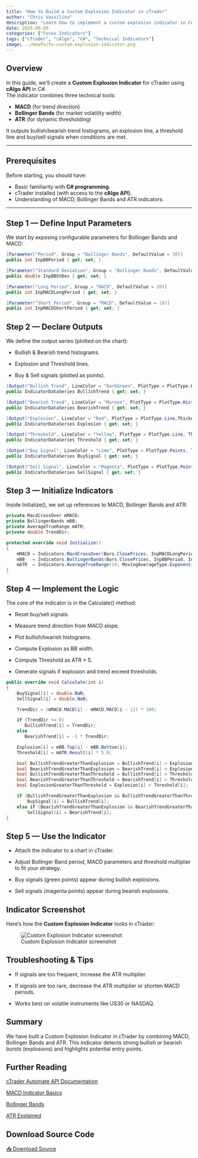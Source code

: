 ```yaml
---
title: "How to Build a Custom Explosion Indicator in cTrader"
author: "Chris Vassiliou"
description: "Learn how to implement a custom explosion indicator in C# using cTrader’s API, combining MACD, Bollinger Bands and ATR."
date: 2025-09-09
categories: ["Forex Indicators"]
tags: ["cTrader", "cAlgo", "C#", "Technical Indicators"]
image: ../HowTo/fx-custom-explosion-indicator.png
---
```


## Overview

In this guide, we’ll create a **Custom Explosion Indicator** for cTrader using **cAlgo API** in C#.\
The indicator combines three technical tools:

-   **MACD** (for trend direction)\
-   **Bollinger Bands** (for market volatility width)\
-   **ATR** (for dynamic thresholding)

It outputs bullish/bearish trend histograms, an explosion line, a threshold line and buy/sell signals when conditions are met.

------------------------------------------------------------------------

## Prerequisites

Before starting, you should have:

-   Basic familiarity with **C# programming**.\
-   cTrader installed (with access to the **cAlgo API**).\
-   Understanding of MACD, Bollinger Bands and ATR indicators.

------------------------------------------------------------------------

## Step 1 — Define Input Parameters

We start by exposing configurable parameters for Bollinger Bands and MACD:

``` csharp
[Parameter("Period", Group = "Bollinger Bands", DefaultValue = 10)]
public int InpBBPeriod { get; set; }

[Parameter("Standard Deviation", Group = "Bollinger Bands", DefaultValue = 2, MinValue = 0)]
public double InpBBStDev { get; set; }

[Parameter("Long Period", Group = "MACD", DefaultValue = 20)]
public int InpMACDLongPeriod { get; set; }

[Parameter("Short Period", Group = "MACD", DefaultValue = 10)]
public int InpMACDShortPeriod { get; set; }
```

## Step 2 — Declare Outputs

We define the output series (plotted on the chart):

-   Bullish & Bearish trend histograms.

-   Explosion and Threshold lines.

-   Buy & Sell signals (plotted as points).

``` csharp
[Output("Bullish Trend", LineColor = "DarkGreen", PlotType = PlotType.Histogram, Thickness = 5)]
public IndicatorDataSeries BullishTrend { get; set; }

[Output("Bearish Trend", LineColor = "Maroon", PlotType = PlotType.Histogram, Thickness = 5)]
public IndicatorDataSeries BearishTrend { get; set; }

[Output("Explosion", LineColor = "Red", PlotType = PlotType.Line,Thickness = 1)]
public IndicatorDataSeries Explosion { get; set; }

[Output("Threshold", LineColor = "Yellow", PlotType = PlotType.Line, Thickness = 1)]
public IndicatorDataSeries Threshold { get; set; }

[Output("Buy Signal", LineColor = "Lime", PlotType = PlotType.Points, Thickness = 5)]
public IndicatorDataSeries BuySignal { get; set; }

[Output("Sell Signal", LineColor = "Magenta", PlotType = PlotType.Points, Thickness = 5)]
public IndicatorDataSeries SellSignal { get; set; }
```

## Step 3 — Initialize Indicators

Inside Initialize(), we set up references to MACD, Bollinger Bands and ATR:

``` csharp
private MacdCrossOver mMACD;
private BollingerBands mBB;
private AverageTrueRange mATR;
private double TrendDir;

protected override void Initialize()
{
    mMACD = Indicators.MacdCrossOver(Bars.ClosePrices, InpMACDLongPeriod, InpMACDShortPeriod, 9);
    mBB   = Indicators.BollingerBands(Bars.ClosePrices, InpBBPeriod, InpBBStDev, MovingAverageType.Simple);
    mATR  = Indicators.AverageTrueRange(14, MovingAverageType.Exponential);
}
```

## Step 4 — Implement the Logic

The core of the indicator is in the Calculate() method:

-   Reset buy/sell signals.

-   Measure trend direction from MACD slope.

-   Plot bullish/bearish histograms.

-   Compute Explosion as BB width.

-   Compute Threshold as ATR × 5.

-   Generate signals if explosion and trend exceed thresholds.

``` csharp
public override void Calculate(int i)
{
    BuySignal[i] = double.NaN;
    SellSignal[i] = double.NaN;            

    TrendDir = (mMACD.MACD[i] - mMACD.MACD[i - 1]) * 100;

    if (TrendDir >= 0)
       BullishTrend[i] = TrendDir;
    else
       BearishTrend[i] = -1 * TrendDir;

    Explosion[i] = mBB.Top[i] - mBB.Bottom[i];
    Threshold[i] = mATR.Result[i] * 5.0;

    bool BullishTrendGreaterThanExplosion = BullishTrend[i] > Explosion[i];
    bool BearishTrendGreaterThanExplosion = BearishTrend[i] > Explosion[i];
    bool BullishTrendGreaterThanThreshold = BullishTrend[i] > Threshold[i];
    bool BearishTrendGreaterThanThreshold = BearishTrend[i] > Threshold[i];
    bool ExplosionGreaterThanThreshold = Explosion[i] > Threshold[i];

    if (BullishTrendGreaterThanExplosion && BullishTrendGreaterThanThreshold && ExplosionGreaterThanThreshold)
        BuySignal[i] = BullishTrend[i];
    else if (BearishTrendGreaterThanExplosion && BearishTrendGreaterThanThreshold && ExplosionGreaterThanThreshold)
        SellSignal[i] = BearishTrend[i];
}
```

## Step 5 — Use the Indicator

-   Attach the indicator to a chart in cTrader.

-   Adjust Bollinger Band period, MACD parameters and threshold multiplier to fit your strategy.

-   Buy signals (green points) appear during bullish explosions.

-   Sell signals (magenta points) appear during bearish explosions.
   
## Indicator Screenshot

Here’s how the **Custom Explosion Indicator** looks in cTrader:

![Custom Explosion Indicator screenshot](../HowTo/fx-custom-explosion-indicator.png){.lightbox}

## Troubleshooting & Tips

-   If signals are too frequent, increase the ATR multiplier.

-   If signals are too rare, decrease the ATR multiplier or shorten MACD periods.

-   Works best on volatile instruments like US30 or NASDAQ.

## Summary

We have built a Custom Explosion Indicator in cTrader by combining MACD, Bollinger Bands and ATR. This indicator detects strong bullish or bearish bursts (explosions) and highlights potential entry points.

## Further Reading

[cTrader Automate API Documentation](https://help.ctrader.com/ctrader-algo/how-tos-index/)

[MACD Indicator Basics](https://www.investopedia.com/terms/m/macd.asp)

[Bollinger Bands](https://www.bollingerbands.com/)

[ATR Explained](https://www.investopedia.com/terms/a/atr.asp)

## Download Source Code

[📥 Download Source](../HowTo/fx-custom-explosion-indicator.cs){.btn .btn-primary .text-white download="CustomExplosion.cs"}